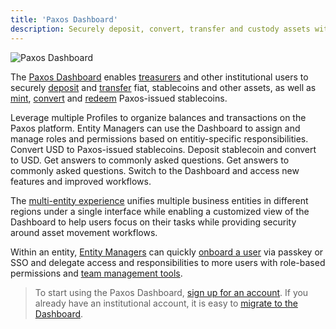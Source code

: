 ```yaml
---
title: 'Paxos Dashboard'
description: Securely deposit, convert, transfer and custody assets with Paxos.
---
```


![Paxos Dashboard](/images/paxos-dashboard.png)

The [Paxos Dashboard](https://dashboard.paxos.com/) enables [treasurers](/guides/dashboard/roles#treasurer) and other institutional users to securely [deposit](/guides/dashboard/deposit) and [transfer](/guides/dashboard/transfer) fiat, stablecoins and other assets, as well as [mint](/guides/dashboard/mint), [convert](/guides/dashboard/convert) and [redeem](/guides/dashboard/redeem) Paxos-issued stablecoins.

<CardGroup cols={2}>
 
  <Card title="Multi-Entity Experience" href="/guides/dashboard/organization" icon="building">
    Leverage multiple Profiles to organize balances and transactions on the Paxos platform.
  </Card>
  <Card title="Role-Based Access Control" href="/guides/dashboard/roles" icon="shield">
    Entity Managers can use the Dashboard to assign and manage roles and permissions based on entitiy-specific responsibilities.
  </Card>
    <Card title="Mint" href="/guides/payments/faq" icon="repeat">
    Convert USD to Paxos-issued stablecoins.
  </Card>
    <Card title="Redeem" href="/guides/payments/faq" icon="rotate">
    Deposit stablecoin and convert to USD.
  </Card>
     <Card title="Manage Team" href="/guides/payments/faq" icon="gear">
    Get answers to commonly asked questions.
  </Card>
    <Card title="Configure API Credentials" href="/guides/payments/faq" icon="key">
    Get answers to commonly asked questions.
   </Card>
   <Card title="Migrate to the Dashboard" href="/guides/dashboard/migrate-to-dashboard" icon="right-arrow">
    Switch to the Dashboard and access new features and improved workflows.
  </Card>
</CardGroup>

The [multi-entity experience](/guides/dashboard/organization) unifies multiple business entities in different regions under a single interface while enabling a customized view of the Dashboard to help users focus on their tasks while providing security around asset movement workflows.

Within an entity, [Entity Managers](/guides/dashboard/roles#entity-manager) can quickly [onboard a user](/guides/dashboard/admin/team) via passkey or SSO and delegate access and responsibilities to more users with role-based permissions and [team management tools](/guides/dashboard/admin/team).

> To start using the Paxos Dashboard, [sign up for an account](https://dashboard.paxos.com/).
> If you already have an institutional account, it is easy to [migrate to the Dashboard](/guides/dashboard/migrate-to-dashboard).





